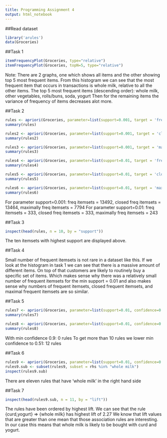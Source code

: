 ```yaml
---
title: Programming Assignment 4
output: html_notebook
---
```


##Read dataset
```r
library('arules')
data(Groceries)
```



##Task 1
```r
itemFrequencyPlot(Groceries, type="relative")
itemFrequencyPlot(Groceries, topN=5, type="relative")
```


Note: There are 2 graphs, one which shows all items and the other showing top 5 most frequent items.
From this histogram we can see that the most frequent item that occurs in transactions is whole milk, relative to all the other items.
The top 5 most frequent items (descending order): whole milk, other vegetables, rolls/buns, soda, yogurt
Then for the remaining items the variance of frequency of items decreases alot more.



##Task 2
```r
rules <- apriori(Groceries, parameter=list(support=0.001, target = 'frequent itemsets'))
summary(rules)

rules2 <- apriori(Groceries, parameter=list(support=0.001, target = 'closed frequent itemsets'))
summary(rules2)

rules3 <- apriori(Groceries, parameter=list(support=0.001, target = 'maximally frequent itemsets'))
summary(rules3)

rules4 <- apriori(Groceries, parameter=list(support=0.01, target = 'frequent itemsets'))
summary(rules4)

rules5 <- apriori(Groceries, parameter=list(support=0.01, target = 'closed frequent itemsets'))
summary(rules5)

rules6 <- apriori(Groceries, parameter=list(support=0.01, target = 'maximally frequent itemsets'))
summary(rules6)
```


For parameter support=0.001: freq itemsets = 13492, closed freq itemsets = 13464, maximally freq itemsets = 7794
For parameter support=0.01: freq itemsets = 333, closed freq itemsets = 333, maximally freq itemsets = 243



##Task 3
```r
inspect(head(rules, n = 10, by = "support"))
```


The ten itemsets with highest support are displayed above.



##Task 4


Small number of frequent itemsets is not rare in a dataset like this. If we look at the histogram in task 1 we can see that there is a massive amount of different items. On top of that customers are likely to routinely buy a specific set of items. Which makes sense why there was a relatively small number of frequent itemsets for the min support = 0.01 and also makes sense why numbers of frequent itemsets, closed frequent itemsets, and maximal frequent itemsets are so similar.



##Task 5
```r
rules7 <- apriori(Groceries, parameter=list(support=0.01, confidence=0.9, target = 'rules'))
summary(rules7)

rules8 <- apriori(Groceries, parameter=list(support=0.01, confidence=0.51, target = 'rules'))
summary(rules8)
```


With min confidence 0.9: 0 rules
To get more than 10 rules we lower min confidence to 0.51: 12 rules



##Task 6
```r
rules9 <- apriori(Groceries, parameter=list(support=0.01, confidence=0.5, target = 'rules'))
rules9.sub <- subset(rules9, subset = rhs %in% "whole milk")
inspect(rules9.sub)
```


There are eleven rules that have 'whole milk' in the right hand side



##Task 7
```r
inspect(head(rules9.sub, n = 11, by = "lift"))
```


The rules have been ordered by highest lift. We can see that the rule {curd,yogurt} => {whole milk} has highest lift of 2.27
We know that lift values that are greater than one mean that those association rules are interesting. In our case this means that whole milk is likely to be bought with curd and yogurt.








